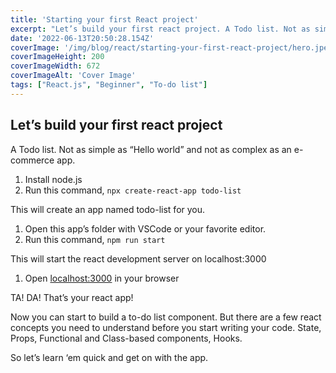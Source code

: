 ```yaml
---
title: 'Starting your first React project'
excerpt: "Let’s build your first react project. A Todo list. Not as simple as “Hello world” and not as complex as an e-commerce app. This simple blog will help you get started with React.js. "
date: '2022-06-13T20:50:28.154Z'
coverImage: '/img/blog/react/starting-your-first-react-project/hero.jpeg'
coverImageHeight: 200
coverImageWidth: 672
coverImageAlt: 'Cover Image'
tags: ["React.js", "Beginner", "To-do list"]
---
```



## Let’s build your first react project
A Todo list. Not as simple as “Hello world” and not as complex as an e-commerce app.

1. Install node.js
2. Run this command, `npx create-react-app todo-list`

This will create an app named todo-list for you.

1. Open this app’s folder with VSCode or your favorite editor.
2. Run this command, `npm run start`

This will start the react development server on localhost:3000

1. Open [localhost:3000](http://localhost:3000) in your browser

TA! DA! That’s your react app!

Now you can start to build a to-do list component. But there are a few react concepts you need to understand before you start writing your code. State, Props, Functional and Class-based components, Hooks.

So let’s learn ‘em quick and get on with the app.